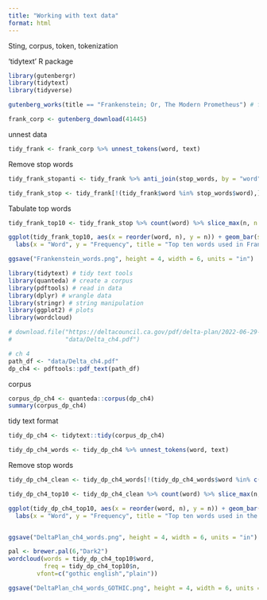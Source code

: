 ```yaml
---
title: "Working with text data"
format: html
---
```


Sting, corpus, token, tokenization

'tidytext' R package

```r
library(gutenbergr)
library(tidytext)
library(tidyverse)


```

```r
gutenberg_works(title == "Frankenstein; Or, The Modern Prometheus") # frankenstein text

frank_corp <- gutenberg_download(41445)

```
unnest data
```r

tidy_frank <- frank_corp %>% unnest_tokens(word, text)

```
Remove stop words

```r
tidy_frank_stopanti <- tidy_frank %>% anti_join(stop_words, by = "word")

tidy_frank_stop <- tidy_frank[!(tidy_frank$word %in% stop_words$word),]

```

Tabulate top words

```r
tidy_frank_top10 <- tidy_frank_stop %>% count(word) %>% slice_max(n, n = 10)

```

```r
ggplot(tidy_frank_top10, aes(x = reorder(word, n), y = n)) + geom_bar(stat = "identity") +
  labs(x = "Word", y = "Frequency", title = "Top ten words used in Frankenstein") + theme_classic() + coord_flip()
```

```r
ggsave("Frankenstein_words.png", height = 4, width = 6, units = "in")
```

```r
library(tidytext) # tidy text tools
library(quanteda) # create a corpus
library(pdftools) # read in data
library(dplyr) # wrangle data
library(stringr) # string manipulation
library(ggplot2) # plots
library(wordcloud)
```
```r
# download.file("https://deltacouncil.ca.gov/pdf/delta-plan/2022-06-29-chapter-4-protect-restore-and-enhance-the-delta-ecosystem.pdf",
#               "data/Delta_ch4.pdf")
```
```r
# ch 4
path_df <- "data/Delta_ch4.pdf"
dp_ch4 <- pdftools::pdf_text(path_df)

```
corpus
```r
corpus_dp_ch4 <- quanteda::corpus(dp_ch4)
summary(corpus_dp_ch4)

```
tidy text format

```r
tidy_dp_ch4 <- tidytext::tidy(corpus_dp_ch4)

```


```r
tidy_dp_ch4_words <- tidy_dp_ch4 %>% unnest_tokens(word, text)

```
Remove stop words

```r

tidy_dp_ch4_clean <- tidy_dp_ch4_words[!(tidy_dp_ch4_words$word %in% c(stop_words$word, "4", "al")),]
```

```r
tidy_dp_ch4_top10 <- tidy_dp_ch4_clean %>% count(word) %>% slice_max(n, n = 10)

```

```r
ggplot(tidy_dp_ch4_top10, aes(x = reorder(word, n), y = n)) + geom_bar(stat = "identity", fill = "salmon4") +
  labs(x = "Word", y = "Frequency", title = "Top ten words used in the Chapter 4 of the Delta Plan") + theme_classic() + coord_flip()
```

```r

```
```r
ggsave("DeltaPlan_ch4_words.png", height = 4, width = 6, units = "in")

```

```r
pal <- brewer.pal(6,"Dark2")
wordcloud(words = tidy_dp_ch4_top10$word,
          freq = tidy_dp_ch4_top10$n,
		vfont=c("gothic english","plain"))
```


```r
ggsave("DeltaPlan_ch4_words_GOTHIC.png", height = 4, width = 6, units = "in")

```


